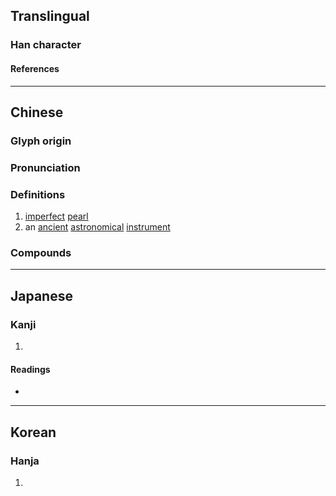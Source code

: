 {{also|玑}}
{{character info}}
==Translingual==

===Han character===
{{Han char|rn=96|rad=玉|as=12|sn=16|four=12153|canj=MGVII|ids=⿰𤣩幾}}

====References====
{{Han ref|kx=0742.170|dkj=21253|dj=1151.300|hdz=21139.020|uh=74A3}}

----

==Chinese==
{{zh-forms|s=玑}}

===Glyph origin===
{{Han etym}}

===Pronunciation===
{{zh-pron
|m=jī
|c=gei1
|mn-t=gi1
|mc=y
|oc=y
|cat=
}}

===Definitions===
{{zh-hanzi}}

# [[imperfect]] [[pearl]]
# an [[ancient]] [[astronomical]] [[instrument]]

===Compounds===
{{zh-der|字字珠璣|天璣|口吐珠璣|璇璣圖|璇璣|滿腹珠璣|珠璣|抱璣|照夜璣|璿璣|璣鏡|璣琲|珠璣咳唾}}

----

==Japanese==

===Kanji===
{{ja-kanji|grade=|rs=玉12}}

# {{rfdef|ja|sort=玉12}}

====Readings====
* {{ja-readings|on=[[き]] (ki), [[け]] (ke), [[げ]] (ge), [[ぎ]] (gi)|kun=[[たま]] (tama)|nanori=}}

----

==Korean==

===Hanja===
{{ko-hanja|hangeul=기|eumhun=|rv=gi|mr=ki|y=ki}}

# {{rfdef|ko|sort=玉12}}